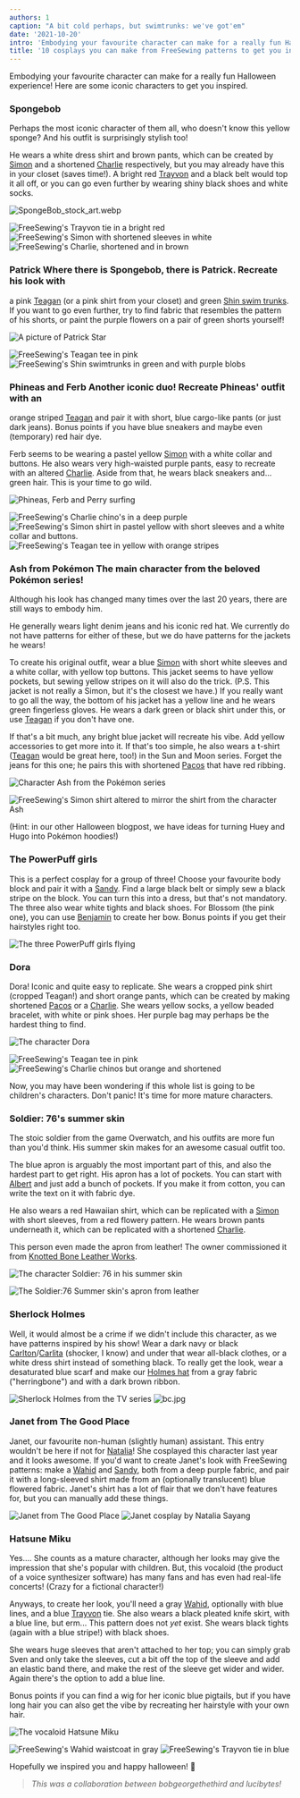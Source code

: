 ```yaml
---
authors: 1
caption: "A bit cold perhaps, but swimtrunks: we've got'em"
date: '2021-10-20'
intro: 'Embodying your favourite character can make for a really fun Halloween experience! Here are some iconic characters to get you inspired.'
title: '10 cosplays you can make from FreeSewing patterns to get you in the Halloween mood'
---
```


Embodying your favourite character can make for a really fun Halloween
experience! Here are some iconic characters to get you inspired.

<!-- truncate -->

### Spongebob

Perhaps the most iconic character of them all, who doesn't know this yellow
sponge? And his outfit is surprisingly stylish too!

He wears a white dress shirt and brown pants, which can be created by
[Simon](/designs/simon/) and a shortened [Charlie](/designs/charlie/)
respectively, but you may already have this in your closet (saves time!). A
bright red [Trayvon](/designs/trayvon/) and a black belt would top it all off,
or you can go even further by wearing shiny black shoes and white socks.

![SpongeBob_stock_art.webp](https://posts.freesewing.org/uploads/Sponge_Bob_stock_art_ada2f4fd18.webp)

![FreeSewing's Trayvon tie in a bright
red](https://posts.freesewing.org/uploads/medium_spongebob_trayvon_e9729ec7ef.png)
![FreeSewing's Simon with shortened sleeves in
white](https://posts.freesewing.org/uploads/medium_spongebob_simon_2327811c53.png)
![FreeSewing's Charlie, shortened and in
brown](https://posts.freesewing.org/uploads/spongebob_charlie_fd09ebd233.png)

### Patrick Where there is Spongebob, there is Patrick. Recreate his look with

a pink [Teagan](/designs/teagan/) (or a pink shirt from your closet) and green
[Shin swim trunks](/designs/shin/). If you want to go even further, try to
find fabric that resembles the pattern of his shorts, or paint the purple
flowers on a pair of green shorts yourself!

![A picture of Patrick
Star](https://posts.freesewing.org/uploads/large_patrick_star_f206a40931.webp)

![FreeSewing's Teagan tee in
pink](https://posts.freesewing.org/uploads/medium_patrick_teagan_d32ebc17a2.png)
![FreeSewing's Shin swimtrunks in green and with purple
blobs](https://posts.freesewing.org/uploads/small_patrick_shin_42e16e2342.png)

### Phineas and Ferb Another iconic duo! Recreate Phineas' outfit with an

orange striped [Teagan](/designs/teagan/) and pair it with short, blue
cargo-like pants (or just dark jeans). Bonus points if you have blue sneakers
and maybe even (temporary) red hair dye.

Ferb seems to be wearing a pastel yellow [Simon](/designs/simon/) with a white
collar and buttons. He also wears very high-waisted purple pants, easy to
recreate with an altered [Charlie](/designs/charlie/). Aside from that, he
wears black sneakers and... green hair. This is your time to go wild.

![Phineas, Ferb and Perry
surfing](https://posts.freesewing.org/uploads/phineas_ferb_45e5afda28.webp)

![FreeSewing's Charlie chino's in a deep
purple](https://posts.freesewing.org/uploads/medium_ferb_charlie_51ced3ff7e.png)
![FreeSewing's Simon shirt in pastel yellow with short sleeves and a white
collar and
buttons.](https://posts.freesewing.org/uploads/medium_ferb_simon_d87b96bc1d.png)
![FreeSewing's Teagan tee in yellow with orange
stripes](https://posts.freesewing.org/uploads/medium_phineas_teagan_62d98938ee.png)

### Ash from Pokémon The main character from the beloved Pokémon series!

Although his look has changed many times over the last 20 years, there are
still ways to embody him.

He generally wears light denim jeans and his iconic red hat. We currently do
not have patterns for either of these, but we do have patterns for the jackets
he wears!

To create his original outfit, wear a blue [Simon](/designs/simon/) with short
white sleeves and a white collar, with yellow top buttons. This jacket seems
to have yellow pockets, but sewing yellow stripes on it will also do the trick.
(P.S. This jacket is not really a Simon, but it's the closest we have.) If you
really want to go all the way, the bottom of his jacket has a yellow line and
he wears green fingerless gloves. He wears a dark green or black shirt under
this, or use [Teagan](/designs/teagan/) if you don't have one.

If that's a bit much, any bright blue jacket will recreate his vibe. Add
yellow accessories to get more into it. If that's too simple, he also wears a
t-shirt ([Teagan](/designs/teagan/) would be great here, too!) in the Sun and
Moon series. Forget the jeans for this one; he pairs this with shortened
[Pacos](/designs/paco/) that have red ribbing.

![Character Ash from the Pokémon
series](https://posts.freesewing.org/uploads/medium_ash_8f9cbfb8f2.jpg)

![FreeSewing's Simon shirt altered to mirror the shirt from the character
Ash](https://posts.freesewing.org/uploads/medium_ash_simon_74ef670561.png)

(Hint: in our other Halloween blogpost, we have ideas for turning Huey and Hugo
into Pokémon hoodies!)

### The PowerPuff girls

This is a perfect cosplay for a group of three! Choose your favourite body block and pair it with a [Sandy](/designs/sandy/).
Find a large black belt or simply sew a black stripe on the block. You can turn this into a dress, but that's not mandatory.
The three also wear white tights and black shoes. For Blossom (the pink one), you can use [Benjamin](/designs/benjamin/) to create her bow.
Bonus points if you get their hairstyles right too.

![The three PowerPuff girls flying](https://posts.freesewing.org/uploads/powerpuff_girls_3231f9ec09.webp)

### Dora

Dora! Iconic and quite easy to replicate.
She wears a cropped pink shirt (cropped Teagan!) and short orange pants, which can be created by making shortened [Pacos](/designs/paco/) or a [Charlie](/designs/charlie/).
She wears yellow socks, a yellow beaded bracelet, with white or pink shoes. Her purple bag may perhaps be the hardest thing to find.

![The character Dora](https://posts.freesewing.org/uploads/medium_Dora_0eeb97b52f.webp)

![FreeSewing's Teagan tee in pink](https://posts.freesewing.org/uploads/medium_dora_teagan_e6e26c630c.png)
![FreeSewing's Charlie chinos but orange and shortened](https://posts.freesewing.org/uploads/dora_charlie_6241e9dd2b.png)

Now, you may have been wondering if this whole list is going to be children's characters. Don't panic! It's time for more mature characters.

### Soldier: 76's summer skin

The stoic soldier from the game Overwatch, and his outfits are more fun than you'd think.
His summer skin makes for an awesome casual outfit too.

The blue apron is arguably the most important part of this, and also the hardest part to get right.
His apron has a lot of pockets. You can start with [Albert](/designs/albert/) and just add a bunch of pockets.
If you make it from cotton, you can write the text on it with fabric dye.

He also wears a red Hawaiian shirt, which can be replicated with a [Simon](/designs/simon/) with short sleeves, from a red flowery pattern.
He wears brown pants underneath it, which can be replicated with a shortened [Charlie](/designs/charlie/).

This person even made the apron from leather! The owner commissioned it from [Knotted Bone Leather Works](https://www.knottedboneleatherworks.com/).

![The character Soldier: 76 in his summer skin](https://posts.freesewing.org/uploads/medium_soldier76summer_7a8260726d.jpg)

![The Soldier:76 Summer skin's apron from leather](https://posts.freesewing.org/uploads/small_soldier76cosplay_06df3b891c.webp)

### Sherlock Holmes

Well, it would almost be a crime if we didn't include this character, as we have patterns inspired by his show!
Wear a dark navy or black [Carlton](/designs/carlton/)/[Carlita](/designs/carlita/) (shocker, I know) and under that wear all-black clothes, or a white dress shirt instead of something black.
To really get the look, wear a desaturated blue scarf and make our [Holmes hat](/designs/holmes/) from a gray fabric ("herringbone") and with a dark brown ribbon.

![Sherlock Holmes from the TV series](https://posts.freesewing.org/uploads/medium_sherlock_holmes_hat_de80125cd1.webp)
![bc.jpg](https://posts.freesewing.org/uploads/medium_bc_f20e01a16d.jpg)

### Janet from The Good Place

Janet, our favourite non-human (slightly human) assistant.
This entry wouldn't be here if not for [Natalia](https://freesewing.org/makers/nataliasayang/)!
She cosplayed this character last year and it looks awesome.
If you'd want to create Janet's look with FreeSewing patterns: make a [Wahid](/designs/wahid/) and [Sandy](/designs/sandy/), both from a deep purple fabric, and pair it with a long-sleeved shirt made from an (optionally translucent) blue flowered fabric.
Janet's shirt has a lot of flair that we don't have features for, but you can manually add these things.

![Janet from The Good Place](https://posts.freesewing.org/uploads/medium_janet_7985d4b2af.jpg)
![Janet cosplay by Natalia Sayang](https://posts.freesewing.org/uploads/medium_janet_costume_2114092e9a.jpg)

### Hatsune Miku

Yes.... She counts as a mature character, although her looks may give the impression that she's popular with children.
But, this vocaloid (the product of a voice synthesizer software) has many fans and has even had real-life concerts! (Crazy for a fictional character!)

Anyways, to create her look, you'll need a gray [Wahid](/designs/wahid/), optionally with blue lines, and a blue [Trayvon](/designs/trayvon/) tie.
She also wears a black pleated knife skirt, with a blue line, but erm... This pattern does not _yet_ exist.
She wears black tights (again with a blue stripe!) with black shoes.

She wears huge sleeves that aren't attached to her top; you can simply grab Sven and only take the sleeves, cut a bit off the top of the sleeve and add an elastic band there, and make the rest of the sleeve get wider and wider. Again there's the option to add a blue line.

Bonus points if you can find a wig for her iconic blue pigtails, but if you have long hair you can also get the vibe by recreating her hairstyle with your own hair.

![The vocaloid Hatsune Miku](https://posts.freesewing.org/uploads/medium_hatsune_miku_43ccad726b.jpg)

![FreeSewing's Wahid waistcoat in gray](https://posts.freesewing.org/uploads/medium_miku_wahid_2dce7835cc.png)
![FreeSewing's Trayvon tie in blue](https://posts.freesewing.org/uploads/medium_miku_trayvon_a204b6499f.png)

Hopefully we inspired you and happy halloween! 🎃

> _This was a collaboration between bobgeorgethethird and lucibytes!_
